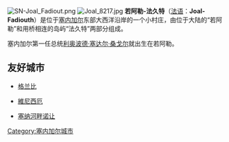 [[File:SN-Joal_Fadiout.png|right]]
[[File:Joal_8217.jpg|thumb]]
'''若阿勒-法久特'''（[[法语|法语]]：'''Joal-Fadiouth'''）是位于[[塞内加尔|塞内加尔]]东部大西洋沿岸的一个小村庄，由位于大陆的“若阿勒”和用桥相连的岛屿“法久特”两部分组成。

塞内加尔第一任总统[[利奥波德·塞达尔·桑戈尔|利奥波德·塞达尔·桑戈尔]]就出生在若阿勒。

==友好城市==
* {{CAN}}[[格兰比_(魁北克省)|格兰比]]
* {{FRA}}[[維尼西厄|維尼西厄]]
* {{FRA}}[[塞纳河畔诺让|塞纳河畔诺让]]

{{coord|display=title}}
{{Senegal-geo-stub}}
[[Category:塞内加尔城市|Category:塞内加尔城市]]
